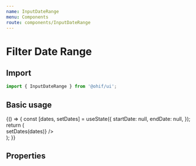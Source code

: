 ```yaml
---
name: InputDateRange
menu: Components
route: components/InputDateRange
---
```



# Filter Date Range

## Import

```javascript
import { InputDateRange } from '@ohif/ui';
```

## Basic usage

<Playground>
  {() => {
    const [dates, setDates] = useState({
      startDate: null,
      endDate: null,
    });
    return (
      <div className="p-4 flex flex-col items-center">
        <div className="w-56">
          <InputDateRange
            label="Dates"
            value={dates}
            onChange={dates => setDates(dates)}
          />
        </div>
      </div>
    );
  }}
</Playground>

## Properties

<Props of={InputDateRange} />
